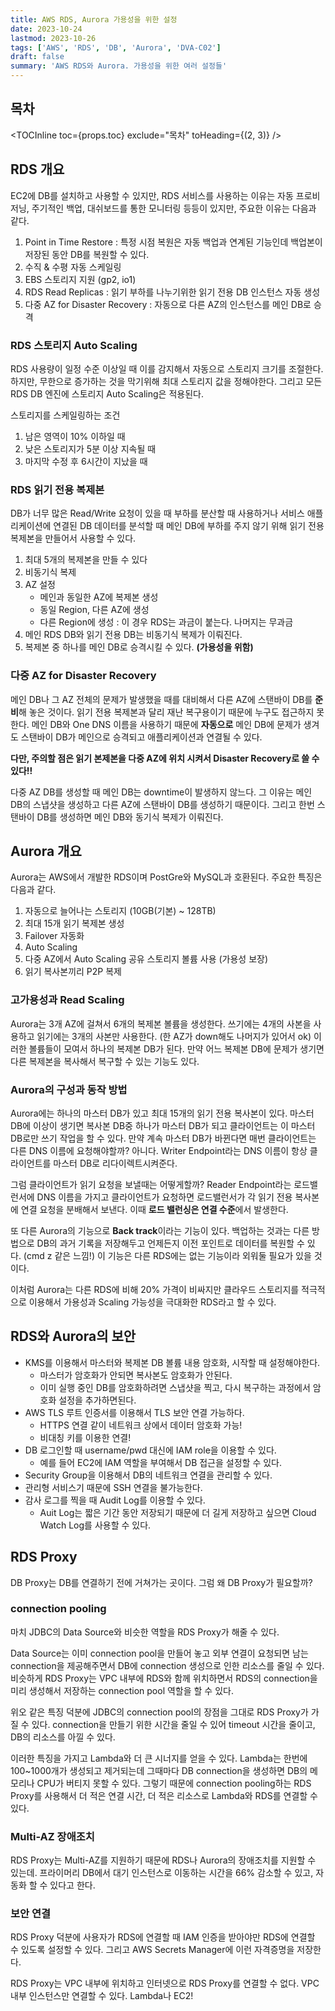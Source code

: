 ```yaml
---
title: AWS RDS, Aurora 가용성을 위한 설정
date: 2023-10-24
lastmod: 2023-10-26
tags: ['AWS', 'RDS', 'DB', 'Aurora', 'DVA-C02']
draft: false
summary: 'AWS RDS와 Aurora. 가용성을 위한 여러 설정들'
---
```


## 목차

<TOCInline toc={props.toc} exclude="목차" toHeading={(2, 3)} />

## RDS 개요

EC2에 DB를 설치하고 사용할 수 있지만, RDS 서비스를 사용하는 이유는 자동 프로비저닝, 주기적인 백업, 대쉬보드를 통한 모니터링 등등이 있지만, 주요한 이유는 다음과 같다.

1. Point in Time Restore : 특정 시점 복원은 자동 백업과 연계된 기능인데 백업본이 저장된 동안 DB를 복원할 수 있다.
2. 수직 & 수평 자동 스케일링
3. EBS 스토리지 지원 (gp2, io1)
4. RDS Read Replicas : 읽기 부하를 나누기위한 읽기 전용 DB 인스턴스 자동 생성
5. 다중 AZ for Disaster Recovery : 자동으로 다른 AZ의 인스턴스를 메인 DB로 승격

### RDS 스토리지 Auto Scaling

RDS 사용량이 일정 수준 이상일 때 이를 감지해서 자동으로 스토리지 크기를 조절한다. 하지만, 무한으로 증가하는 것을 막기위해 최대 스토리지 값을 정해야한다.
그리고 모든 RDS DB 엔진에 스토리지 Auto Scaling은 적용된다.

스토리지를 스케일링하는 조건

1. 남은 영역이 10% 이하일 때
2. 낮은 스토리지가 5분 이상 지속될 때
3. 마지막 수정 후 6시간이 지났을 때

### RDS 읽기 전용 복제본

DB가 너무 많은 Read/Write 요청이 있을 때 부하를 분산할 때 사용하거나
서비스 애플리케이션에 연결된 DB 데이터를 분석할 때 메인 DB에 부하를 주지 않기 위해 읽기 전용 복제본을 만들어서 사용할 수 있다.

1. 최대 5개의 복제본을 만들 수 있다
2. 비동기식 복제
3. AZ 설정
   - 메인과 동일한 AZ에 복제본 생성
   - 동일 Region, 다른 AZ에 생성
   - 다른 Region에 생성 : 이 경우 RDS는 과금이 붙는다. 나머지는 무과금
4. 메인 RDS DB와 읽기 전용 DB는 비동기식 복제가 이뤄진다.
5. 복제본 중 하나를 메인 DB로 승격시킬 수 있다. **(가용성을 위함)**

### 다중 AZ for Disaster Recovery

메인 DB나 그 AZ 전체의 문제가 발생했을 때를 대비해서 다른 AZ에 스탠바이 DB를 **준비**해 놓은 것이다.
읽기 전용 복제본과 달리 재난 복구용이기 때문에 누구도 접근하지 못한다. 메인 DB와 One DNS 이름을 사용하기 때문에 **자동으로** 메인 DB에 문제가 생겨도 스탠바이 DB가 메인으로 승격되고 애플리케이션과 연결될 수 있다.

**다만, 주의할 점은 읽기 본제본을 다중 AZ에 위치 시켜서 Disaster Recovery로 쓸 수 있다!!**

다중 AZ DB를 생성할 때 메인 DB는 downtime이 발생하지 않느다. 그 이유는 메인 DB의 스냅샷을 생성하고 다른 AZ에 스탠바이 DB를 생성하기 때문이다. 그리고 한번 스탠바이 DB를 생성하면 메인 DB와 동기식 복제가 이뤄진다.

## Aurora 개요

Aurora는 AWS에서 개발한 RDS이며 PostGre와 MySQL과 호환된다. 주요한 특징은 다음과 같다.

1. 자동으로 늘어나는 스토리지 (10GB(기본) ~ 128TB)
2. 최대 15개 읽기 복제본 생성
3. Failover 자동화
4. Auto Scaling
5. 다중 AZ에서 Auto Scaling 공유 스토리지 볼륨 사용 (가용성 보장)
6. 읽기 복사본끼리 P2P 복제

### 고가용성과 Read Scaling

Aurora는 3개 AZ에 걸쳐서 6개의 복제본 볼륨을 생성한다. 쓰기에는 4개의 사본을 사용하고 읽기에는 3개의 사본만 사용한다. (한 AZ가 down해도 나머지가 있어서 ok)
이러한 볼륨들이 모여서 하나의 복제본 DB가 된다. 만약 어느 복제본 DB에 문제가 생기면 다른 복제본을 복사해서 복구할 수 있는 기능도 있다.

### Aurora의 구성과 동작 방법

Aurora에는 하나의 마스터 DB가 있고 최대 15개의 읽기 전용 복사본이 있다. 마스터 DB에 이상이 생기면 복사본 DB중 하나가 마스터 DB가 되고 클라이언트는 이 마스터 DB로만 쓰기 작업을 할 수 있다.
만약 계속 마스터 DB가 바뀐다면 매번 클라이언트는 다른 DNS 이름에 요청해야할까? 아니다. Writer Endpoint라는 DNS 이름이 항상 클라이언트를 마스터 DB로 리다이렉트시켜준다.

그럼 클라이언트가 읽기 요청을 보낼때는 어떻게할까? Reader Endpoint라는 로드밸런서에 DNS 이름을 가지고 클라이언트가 요청하면 로드밸런서가 각 읽기 전용 복사본에 연결 요청을 분배해서 보낸다. 이때 **로드 밸런싱은 연결 수준**에서 발생한다.

또 다른 Aurora의 기능으로 **Back track**이라는 기능이 있다. 백업하는 것과는 다른 방법으로 DB의 과거 기록을 저장해두고 언제든지 이전 포인트로 데이터를 복원할 수 있다. (cmd z 같은 느낌!) 이 기능은 다른 RDS에는 없는 기능이라 외워둘 필요가 있을 것이다.

이처럼 Aurora는 다른 RDS에 비해 20% 가격이 비싸지만 클라우드 스토리지를 적극적으로 이용해서 가용성과 Scaling 가능성을 극대화한 RDS라고 할 수 있다.

## RDS와 Aurora의 보안

- KMS를 이용해서 마스터와 복제본 DB 볼륨 내용 암호화, 시작할 때 설정해야한다.
  - 마스터가 암호화가 안되면 복사본도 암호화가 안된다.
  - 이미 실행 중인 DB를 암호화하려면 스냅샷을 찍고, 다시 복구하는 과정에서 암호화 설정을 추가하면된다.
- AWS TLS 루트 인증서를 이용해서 TLS 보안 연결 가능하다.
  - HTTPS 연결 같이 네트워크 상에서 데이터 암호화 가능!
  - 비대칭 키를 이용한 연결!
- DB 로그인할 때 username/pwd 대신에 IAM role을 이용할 수 있다.
  - 예를 들어 EC2에 IAM 역할을 부여해서 DB 접근을 설정할 수 있다.
- Security Group을 이용해서 DB의 네트워크 연결을 관리할 수 있다.
- 관리형 서비스기 때문에 SSH 연결을 불가능한다.
- 감사 로그를 찍을 때 Audit Log를 이용할 수 있다.
  - Auit Log는 짧은 기간 동안 저장되기 때문에 더 길게 저장하고 싶으면 Cloud Watch Log를 사용할 수 있다.

## RDS Proxy

DB Proxy는 DB를 연결하기 전에 거쳐가는 곳이다. 그럼 왜 DB Proxy가 필요할까?

### connection pooling

마치 JDBC의 Data Source와 비슷한 역할을 RDS Proxy가 해줄 수 있다.

Data Source는 이미 connection pool을 만들어 놓고 외부 연결이 요청되면 남는
connection을 제공해주면서 DB에 connection 생성으로 인한 리소스를 줄일 수 있다.
비슷하게 RDS Proxy는 VPC 내부에 RDS와 함께 위치하면서 RDS의 connection을 미리 생성해서 저장하는 connection pool 역할을 할 수 있다.

위오 같은 특징 덕분에 JDBC의 connection pool의 장점을 그대로 RDS Proxy가 가질 수 있다.
connection을 만들기 위한 시간을 줄일 수 있어 timeout 시간을 줄이고, DB의 리소스를 아낄 수 있다.

이러한 특징을 가지고 Lambda와 더 큰 시너지를 얻을 수 있다. Lambda는 한번에 100~1000개가 생성되고 제거되는데 그때마다 DB connection을 생성하면
DB의 메모리나 CPU가 버티지 못할 수 있다. 그렇기 때문에 connection pooling하는 RDS Proxy를 사용해서 더 적은 연결 시간, 더 적은 리소스로 Lambda와 RDS를 연결할 수 있다.

### Multi-AZ 장애조치

RDS Proxy는 Multi-AZ를 지원하기 때문에 RDS나 Aurora의 장애조치를 지원할 수 있는데.
프라이머리 DB에서 대기 인스턴스로 이동하는 시간을 66% 감소할 수 있고, 자동화 할 수 있다고 한다.

### 보안 연결

RDS Proxy 덕분에 사용자가 RDS에 연결할 때 IAM 인증을 받아야만 RDS에 연결할 수 있도록 설정할 수 있다.
그리고 AWS Secrets Manager에 이런 자격증명을 저장한다.

RDS Proxy는 VPC 내부에 위치하고 인터넷으로 RDS Proxy를 연결할 수 없다. VPC 내부 인스턴스만 연결할 수 있다. Lambda나 EC2!
